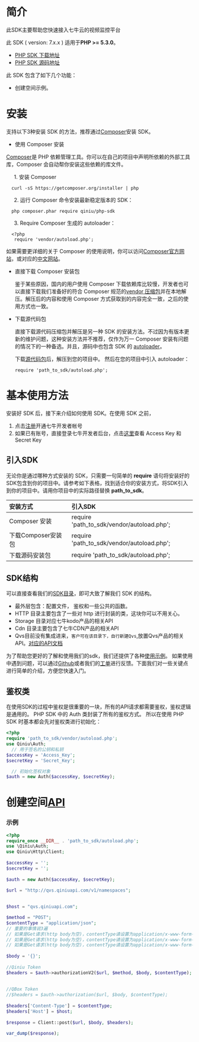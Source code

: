 # **简介**

此SDK主要帮助您快速接入七牛云的视频监控平台


此 SDK ( version: 7.x.x ) 适用于**PHP >= 5.3.0**。

- [PHP SDK 下载地址](https://github.com/qiniu/php-sdk/releases)
- [PHP SDK 源码地址](https://github.com/qiniu/php-sdk)

此 SDK 包含了如下几个功能：

- 创建空间示例。 


<a id="install"></a>
# 安装

支持以下3种安装 SDK 的方法，推荐通过[Composer](https://getcomposer.org/)安装 SDK。

- 使用 Composer 安装

[Composer](http://getcomposer.org/)是 PHP 依赖管理工具。你可以在自己的项目中声明所依赖的外部工具库，Composer 会自动帮你安装这些依赖的库文件。

&ensp;&ensp;&ensp;1. 安装 Composer 

  ```
    curl -sS https://getcomposer.org/installer | php
  ```

&ensp;&ensp;&ensp;2. 运行 Composer 命令安装最新稳定版本的 SDK：

  ``` 
    php composer.phar require qiniu/php-sdk
  ```

&ensp;&ensp;&ensp;3. Require Composer 生成的 autoloader：

  ```
    <?php
     require 'vendor/autoload.php';
  ```

如果需要更详细的关于 Composer 的使用说明，你可以访问[Composer官方网站](http://getcomposer.org/)，或对应的[中文网站](http://www.phpcomposer.com/)。

<a id="install-composer-pkg"></a>
- 直接下载 Composer 安装包

    鉴于某些原因，国内的用户使用 Composer 下载依赖库比较慢，开发者也可以直接下载我们准备好的符合 Composer 规范的[vendor 压缩包](http://qupfile.cloudvdn.com/vendor.zip)并在本地解压。解压后的内容和使用 Composer 方式获取到的内容完全一致，之后的使用方式也一致。

<a id="src-pkg"></a>
- 下载源代码包

    直接下载源代码压缩包并解压是另一种 SDK 的安装方法。不过因为有版本更新的维护问题，这种安装方法并不推荐，仅作为万一 Composer 安装有问题的情况下的一种备选。并且，源码中也包含 SDK 的 [autoloader](https://github.com/qiniu/php-sdk/blob/master/autoload.php)。

    下载[源代码包](https://github.com/qiniu/php-sdk/releases)后，解压到您的项目中。 然后在您的项目中引入 autoloader：
 
    ```
    require 'path_to_sdk/autoload.php';
    ```

<a id="usage"></a>
# 基本使用方法

安装好 SDK 后，接下来介绍如何使用 SDK。在使用 SDK 之前，

1. <span id="Null">点击[注册](https://portal.qiniu.com/signup)</span>开通<span id="Productname">七牛</span>开发者帐号
2. 如果已有账号，直接登录<span id="Productname">七牛</span>开发者后台，<span id="Null">点击[这里](https://portal.qiniu.com/user/key)</span>查看 Access Key 和 Secret Key


<a id="usage-integration"></a>
##  引入SDK
无论你是通过哪种方式安装的 SDK，只需要一句简单的 **require** 语句将安装好的SDK包含到你的项目中。请参考如下表格，找到适合你的安装方式，将SDK引入到你的项目中。请用你项目中的实际路径替换 **path_to_sdk**。

安装方式     |  引入SDK
:---------- | :------------
Composer 安装 | require 'path_to_sdk/vendor/autoload.php';
下载Composer安装包 | require 'path_to_sdk/vendor/autoload.php';
下载源码安装包 | require 'path_to_sdk/autoload.php';

<a id="usage-examples"></a>
## SDK结构
可以直接查看我们的[SDK目录](https://github.com/qiniu/php-sdk/tree/master/src/Qiniu)，即可大致了解我们 SDK 的结构。

* 最外层包含：配置文件， 鉴权和一些公共的函数。 
* HTTP 目录主要包含了一些对 http 进行封装的类，这块你可以不用关心。
* Storage 目录对应七牛kodo产品的相关API
* Cdn 目录主要包含了七牛CDN产品的相关API
* Qvs目前没有集成进来，`客户可在该目录下，自行新建Qvs`,放置Qvs产品的相关API。[对应的API文档](https://developer.qiniu.com/qvs/6706/summary-of-the-api)

为了帮助您更好的了解和使用我们的sdk，我们还提供了各种[使用示例](https://github.com/qiniu/php-sdk/tree/master/examples)。 如果使用中遇到问题，可以通过[Github](https://github.com/qiniu/php-sdk/issues/new)<span id="Null">或者我们的[工单](http://support.qiniu.com/)</span>进行反馈。下面我们对一些关键点进行简单的介绍，方便您快速入门。

<a id="usage-auth"></a>
## 鉴权类
在使用SDK的过程中鉴权是很重要的一块，所有的API请求都需要鉴权，鉴权逻辑是通用的。 PHP SDK 中的 Auth 类封装了所有的鉴权方式。
所以在使用 PHP SDK 时基本都会先对鉴权类进行初始化：

```php
<?php
require 'path_to_sdk/vendor/autoload.php';
use Qiniu\Auth;
  // 用于签名的公钥和私钥
$accessKey = 'Access_Key';
$secretKey = 'Secret_Key';

  // 初始化签权对象
$auth = new Auth($accessKey, $secretKey);
```
# 创建空间[API](https://developer.qiniu.com/qvs/6726/create-namespace)
### 示例
```php
<?php
require_once __DIR__ . 'path_to_sdk/autoload.php';
use \Qiniu\Auth;
use Qiniu\Http\Client;
 
$accessKey = '';
$secretKey = '';
 
$auth = new Auth($accessKey, $secretKey);
 
$url = "http://qvs.qiniuapi.com/v1/namespaces";
 

$host = "qvs.qiniuapi.com";

$method = "POST";
$contentType = "application/json"; 
// 重要的事情说3遍
// 如果是Get请求(http body为空)，contentType请设置为application/x-www-form-urlencoded, 或者null
// 如果是Get请求(http body为空)，contentType请设置为application/x-www-form-urlencoded, 或者null
// 如果是Get请求(http body为空)，contentType请设置为application/x-www-form-urlencoded, 或者null
 
$body = '{}';
 
//Qiniu Token
$headers = $auth->authorizationV2($url, $method, $body, $contentType);
 
 
//QBox Token
//$headers = $auth->authorization($url, $body, $contentType);
 
$headers['Content-Type'] = $contentType;
$headers['Host'] = $host;
 
$response = Client::post($url, $body, $headers);
 
var_dump($response);
```
